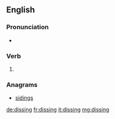 {{also|Dissing}}
==English==

===Pronunciation===
* {{IPA|/ˈdɪsɪŋ/|lang=en}}

===Verb===
{{head|en|present participle}}

# {{present participle of|diss|lang=en|nocat=1}}

===Anagrams===
* [[sidings#English|sidings]]

[[de:dissing]]
[[fr:dissing]]
[[it:dissing]]
[[mg:dissing]]